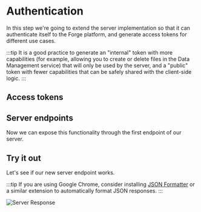 


# Authentication

In this step we're going to extend the server implementation so that it can authenticate itself
to the Forge platform, and generate access tokens for different use cases.

:::tip
It is a good practice to generate an "internal" token with more capabilities (for example,
allowing you to create or delete files in the Data Management service) that will only be used
by the server, and a "public" token with fewer capabilities that can be safely shared with
the client-side logic.
:::

## Access tokens

<EnvTabs NodeJsVsCode={NodeJsVsCodeTokens} DotNetVsCode={DotNetTokens} DotNetVs2022={DotNetTokens} />

## Server endpoints

Now we can expose this functionality through the first endpoint of our server.

<EnvTabs NodeJsVsCode={NodeJsVsCodeEndpoints} DotNetVsCode={DotNetEndpoints} DotNetVs2022={DotNetEndpoints} />

## Try it out

Let's see if our new server endpoint works.

<EnvTabs NodeJsVsCode={NodeJsVsCodeTest} DotNetVsCode={DotNetVsCodeTest} DotNetVs2022={DotNetVs2022Test} />

:::tip
If you are using Google Chrome, consider installing [JSON Formatter](https://chrome.google.com/webstore/detail/json-formatter/bcjindcccaagfpapjjmafapmmgkkhgoa?hl=en)
or a similar extension to automatically format JSON responses.
:::

![Server Response](./_shared/auth-response.png)
